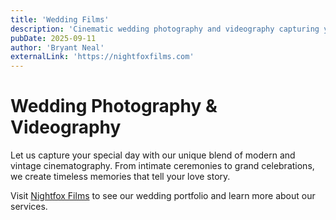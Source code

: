 ```yaml
---
title: 'Wedding Films'
description: 'Cinematic wedding photography and videography capturing your special day with a unique vintage touch in Rochester, NY.'
pubDate: 2025-09-11
author: 'Bryant Neal'
externalLink: 'https://nightfoxfilms.com'
---
```


# Wedding Photography & Videography

Let us capture your special day with our unique blend of modern and vintage cinematography. From intimate ceremonies to grand celebrations, we create timeless memories that tell your love story.

Visit [Nightfox Films](https://nightfoxfilms.com) to see our wedding portfolio and learn more about our services.